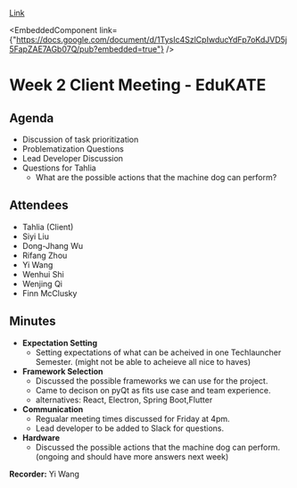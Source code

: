 
[Link](https://docs.google.com/document/d/1TysIc4SzlCpIwducYdFp7oKdJVD5j5FapZAE7AGb07Q/edit?usp=sharing)

<EmbeddedComponent link={"https://docs.google.com/document/d/1TysIc4SzlCpIwducYdFp7oKdJVD5j5FapZAE7AGb07Q/pub?embedded=true"} />

# Week 2 Client Meeting - EduKATE

## Agenda
- Discussion of task prioritization
- Problematization Questions
- Lead Developer Discussion
- Questions for Tahlia
  - What are the possible actions that the machine dog can perform?


## Attendees
- Tahlia (Client)
- Siyi Liu
- Dong-Jhang Wu
- Rifang Zhou
- Yi Wang
- Wenhui Shi
- Wenjing Qi
- Finn McClusky


## Minutes

- **Expectation Setting**
    - Setting expectations of what can be acheived in one Techlauncher Semester. (might not be able to acheieve all nice to haves)
- **Framework Selection**
    - Discussed the possible frameworks we can use for the project.
    - Came to decison on pyQt as fits use case and team experience.
    - alternatives: React, Electron, Spring Boot,Flutter
- **Communication**
    - Regualar meeting times discussed for Friday at 4pm.
    - Lead developer to be added to Slack for questions.
- **Hardware**
    - Discussed the possible actions that the machine dog can perform. (ongoing and should have more answers next week)

**Recorder:** Yi Wang